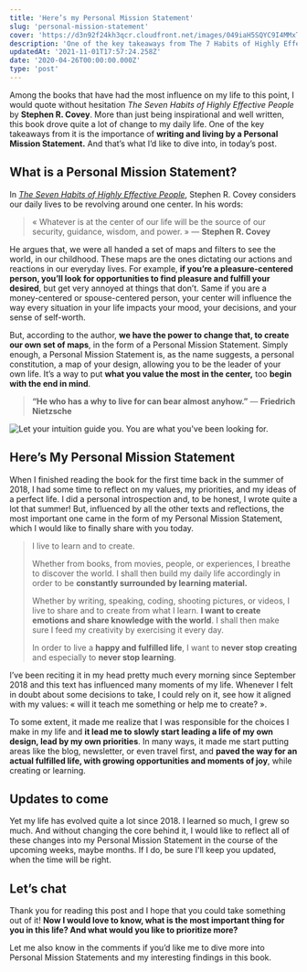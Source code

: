 ```yaml
---
title: 'Here’s my Personal Mission Statement'
slug: 'personal-mission-statement'
cover: 'https://d3n92f24kh3qcr.cloudfront.net/images/049iaH5SQYC9I4MMxTKN.jpg'
description: 'One of the key takeaways from The 7 Habits of Highly Effective People is the importance of writing and living by a Personal Mission Statement.'
updatedAt: '2021-11-01T17:57:24.258Z'
date: '2020-04-26T00:00:00.000Z'
type: 'post'
---
```


Among the books that have had the most influence on my life to this point, I would quote without hesitation _The Seven Habits of Highly Effective People_ by **Stephen R. Covey**. More than just being inspirational and well written, this book drove quite a lot of change to my daily life. One of the key takeaways from it is the importance of **writing and living by a Personal Mission Statement.** And that’s what I’d like to dive into, in today’s post.

## What is a Personal Mission Statement?

In [_The Seven Habits of Highly Effective People_](/library/the-7-habits-of-highly-effective-people/), Stephen R. Covey considers our daily lives to be revolving around one center. In his words:

> « Whatever is at the center of our life will be the source of our security, guidance, wisdom, and power. » — **Stephen R. Covey**

He argues that, we were all handed a set of maps and filters to see the world, in our childhood. These maps are the ones dictating our actions and reactions in our everyday lives. For example, **if you’re a pleasure-centered person, you’ll look for opportunities to find pleasure and fulfill your desired**, but get very annoyed at things that don’t. Same if you are a money-centered or spouse-centered person, your center will influence the way every situation in your life impacts your mood, your decisions, and your sense of self-worth.

But, according to the author, **we have the power to change that, to create our own set of maps**, in the form of a Personal Mission Statement. Simply enough, a Personal Mission Statement is, as the name suggests, a personal constitution, a map of your design, allowing you to be the leader of your own life. It’s a way to put **what you value the most in the center,** too **begin with the end in mind**.

> **“He who has a why to live for can bear almost anyhow.”** — **Friedrich Nietzsche**

![Let your intuition guide you. You are what you've been looking for.](https://d3n92f24kh3qcr.cloudfront.net/images/g42u8Jj8QKyhqC8qW0FT.jpg)

## Here’s My Personal Mission Statement

When I finished reading the book for the first time back in the summer of 2018, I had some time to reflect on my values, my priorities, and my ideas of a perfect life. I did a personal introspection and, to be honest, I wrote quite a lot that summer! But, influenced by all the other texts and reflections, the most important one came in the form of my Personal Mission Statement, which I would like to finally share with you today.

> I live to learn and to create.
>
> Whether from books, from movies, people, or experiences, I breathe to discover the world. I shall then build my daily life accordingly in order to be **constantly surrounded by learning material.**
>
> Whether by writing, speaking, coding, shooting pictures, or videos, I live to share and to create from what I learn. **I want to create emotions and share knowledge with the world**. I shall then make sure I feed my creativity by exercising it every day.
>
> In order to live a **happy and fulfilled life**, I want to **never stop creating** and especially to **never stop learning**.

I’ve been reciting it in my head pretty much every morning since September 2018 and this text has influenced many moments of my life. Whenever I felt in doubt about some decisions to take, I could rely on it, see how it aligned with my values: « will it teach me something or help me to create? ».

To some extent, it made me realize that I was responsible for the choices I make in my life and **it lead me to slowly start leading a life of my own design, lead by my own priorities**. In many ways, it made me start putting areas like the blog, newsletter, or even travel first, and **paved the way for an actual fulfilled life, with growing opportunities and moments of joy**, while creating or learning.

## Updates to come

Yet my life has evolved quite a lot since 2018. I learned so much, I grew so much. And without changing the core behind it, I would like to reflect all of these changes into my Personal Mission Statement in the course of the upcoming weeks, maybe months. If I do, be sure I'll keep you updated, when the time will be right.

## Let’s chat

Thank you for reading this post and I hope that you could take something out of it! **Now I would love to know, what is the most important thing for you in this life? And what would you like to prioritize more?**

Let me also know in the comments if you’d like me to dive more into Personal Mission Statements and my interesting findings in this book.
